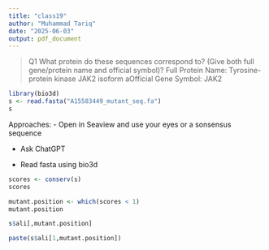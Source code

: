 ```yaml
---
title: "class19"
author: "Muhammad Tariq"
date: "2025-06-03"
output: pdf_document
---
```


>Q1 What protein do these sequences correspond to? (Give both full gene/protein name
and official symbol)?
Full Protein Name: Tyrosine-protein kinase JAK2 isoform aOfficial 
Gene Symbol: JAK2

```r
library(bio3d)
s <- read.fasta("A15583449_mutant_seq.fa")
s
```

Approaches:
- Open in Seaview and use your eyes or a sonsensus sequence

- Ask ChatGPT

- Read fasta using bio3d

```r
scores <- conserv(s)
scores
```

```r
mutant.position <- which(scores < 1)
mutant.position
```
```r
s$ali[,mutant.position]
```
```r
paste(s$ali[1,mutant.position])
```

